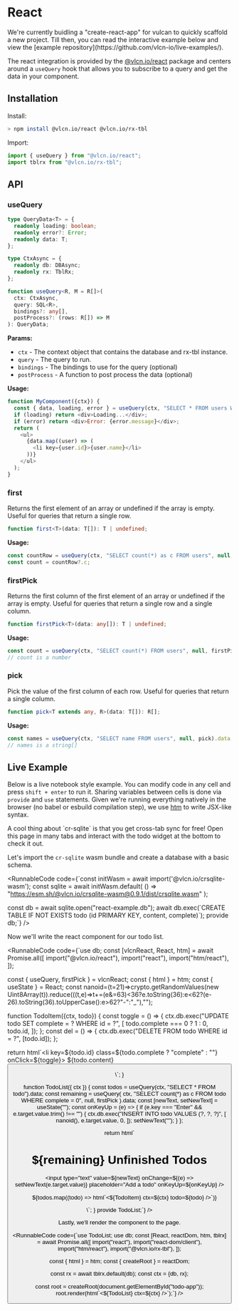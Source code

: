 
# React

<Callout type="info">
We're currently buidling a "create-react-app" for vulcan to quickly scaffold a new project. Till then, you can read the interactive example below and view the [example repository](https://github.com/vlcn-io/live-examples/).
</Callout>

The react integration is provided by the [@vlcn.io/react](https://www.npmjs.com/package/@vlcn.io/react) package and centers around a `useQuery` hook that allows you to subscribe to a query and get the data in your component.

## Installation

Install:

```bash
> npm install @vlcn.io/react @vlcn.io/rx-tbl
```

Import:

```js
import { useQuery } from "@vlcn.io/react";
import tblrx from "@vlcn.io/rx-tbl";
```

## API

### useQuery

```ts
type QueryData<T> = {
  readonly loading: boolean;
  readonly error?: Error;
  readonly data: T;
};

type CtxAsync = {
  readonly db: DBAsync;
  readonly rx: TblRx;
};

function useQuery<R, M = R[]>(
  ctx: CtxAsync,
  query: SQL<R>,
  bindings?: any[],
  postProcess?: (rows: R[]) => M
): QueryData;
```

**Params:**

- `ctx` - The context object that contains the database and rx-tbl instance.
- `query` - The query to run.
- `bindings` - The bindings to use for the query (optional)
- `postProcess` - A function to post process the data (optional)


**Usage:**

```js
function MyComponent({ctx}) {
  const { data, loading, error } = useQuery(ctx, "SELECT * FROM users WHERE country = ?", ["NZ"]);
  if (loading) return <div>Loading...</div>;
  if (error) return <div>Error: {error.message}</div>;
  return (
    <ul>
      {data.map((user) => (
        <li key={user.id}>{user.name}</li>
      ))}
    </ul>
  );
}
```

### first

Returns the first element of an array or undefined if the array is empty. Useful for queries that return a single row.

```ts
function first<T>(data: T[]): T | undefined;
```

**Usage:**

```ts
const countRow = useQuery(ctx, "SELECT count(*) as c FROM users", null, first).data;
const count = countRow?.c;
```

### firstPick

Returns the first column of the first element of an array or undefined if the array is empty. Useful for queries that return a single row and a single column.

```ts
function firstPick<T>(data: any[]): T | undefined;
```

**Usage:**

```ts
const count = useQuery(ctx, "SELECT count(*) FROM users", null, firstPick).data;
// count is a number
```

### pick

Pick the value of the first column of each row. Useful for queries that return a single column.

```ts
function pick<T extends any, R>(data: T[]): R[];
```

**Usage:**

```ts
const names = useQuery(ctx, "SELECT name FROM users", null, pick).data;
// names is a string[]
```

## Live Example

Below is a live notebook style example. You can modify code in any cell and press `shift + enter` to run it. Sharing variables between cells is done via `provide` and `use` statements.
Given we're running everything natively in the browser (no babel or esbuild compilation step), we use [htm](https://github.com/developit/htm) to write JSX-like syntax.

<Callout type="info">
A cool thing about `cr-sqlite` is that you get cross-tab sync for free! Open this page in many tabs and interact with the todo widget at the bottom to check it out.
</Callout>

Let's import the `cr-sqlite` wasm bundle and create a database with a basic schema.

<RunnableCode code={`const initWasm = await import('@vlcn.io/crsqlite-wasm');
const sqlite = await initWasm.default(
  () => "https://esm.sh/@vlcn.io/crsqlite-wasm@0.9.1/dist/crsqlite.wasm"
);

const db = await sqlite.open("react-example.db");
await db.exec(\`CREATE TABLE IF NOT EXISTS todo (id PRIMARY KEY, content, complete)\`);
provide db;`} />

Now we'll write the react component for our todo list.

<RunnableCode code={`use db;
const [vlcnReact, React, htm] = await Promise.all([
  import("@vlcn.io/react"),
  import("react"),
  import("htm/react"),
]);

const { useQuery, firstPick } = vlcnReact;
const { html } = htm;
const { useState } = React;
const nanoid=(t=21)=>crypto.getRandomValues(new Uint8Array(t)).reduce(((t,e)=>t+=(e&=63)<36?e.toString(36):e<62?(e-26).toString(36).toUpperCase():e>62?"-":"_"),"");

function TodoItem({ctx, todo}) {
  const toggle = () => {
    ctx.db.exec("UPDATE todo SET complete = ? WHERE id = ?", [
      todo.complete === 0 ? 1 : 0,
      todo.id,
    ]);
  };
  const del = () => {
    ctx.db.exec("DELETE FROM todo WHERE id = ?", [todo.id]);
  };

  return html\`<li key=\${todo.id} class=\${todo.complete ? "complete" : ""} onClick=\${toggle}>
    \${todo.content}
    <button onClick=\${del} />
  </li>\`;
}

function TodoList({ ctx }) {
  const todos = useQuery(ctx, "SELECT * FROM todo").data;
  const remaining = useQuery(
    ctx,
    "SELECT count(*) as c FROM todo WHERE complete = 0",
    null,
    firstPick
  ).data;
  const [newText, setNewText] = useState("");
  const onKeyUp = (e) => {
    if (e.key === "Enter" && e.target.value.trim() !== "") {
      ctx.db.exec("INSERT INTO todo VALUES (?, ?, ?)", [
        nanoid(),
        e.target.value,
        0,
      ]);
      setNewText("");
    }
  };

  return html\`<div>
    <h1>\${remaining} Unfinished Todos</h1>
    <input type="text"
      value=\${newText}
      onChange=\${(e) => setNewText(e.target.value)}
      placeholder="Add a todo"
      onKeyUp=\${onKeyUp}
    />
    <ul>
      \${todos.map((todo) => html\`<\${TodoItem} ctx=\${ctx} todo=\${todo} />\`)}
    </ul>
  </div>\`;
}
provide TodoList;`} />

<div id="todo-app" />

Lastly, we'll render the component to the page.

<RunnableCode code={`use TodoList;
use db;
const [React, reactDom, htm, tblrx] = await Promise.all([
  import("react"),
  import("react-dom/client"),
  import("htm/react"),
  import("@vlcn.io/rx-tbl"),
]);

const { html } = htm;
const { createRoot } = reactDom;

const rx = await tblrx.default(db);
const ctx = {db, rx};

const root = createRoot(document.getElementById("todo-app"));
root.render(html\`<\${TodoList} ctx=\${ctx} />\`);`} />